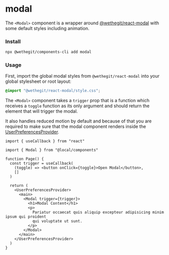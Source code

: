 
<Meta title="components/modal/Readme" />

# modal

The `<Modal>` component is a wrapper around [@wethegit/react-modal](https://github.com/wethegit/react-modal) with some default styles including animation.

### Install

```bash
npx @wethegit/components-cli add modal
```

### Usage

First, import the global modal styles from `@wethegit/react-modal` into your global stylesheet or root layout:

```scss
@import "@wethegit/react-modal/style.css";
```

The `<Modal>` component takes a `trigger` prop that is a function which receives a `toggle` function as its only argument and should return the element that will trigger the modal.

It also handles reduced motion by default and because of that you are required to make sure that the modal component renders inside the [UserPreferencesProvider](https://wethegit.github.io/react-hooks/user-preferences-provider).

```tsx
import { useCallback } from "react"

import { Modal } from "@local/components"

function Page() {
  const trigger = useCallback(
    (toggle) => <button onClick={toggle}>Open Modal</button>,
    []
  )

  return (
    <UserPreferencesProvider>
      <main>
        <Modal trigger={trigger}>
          <h1>Modal Content</h1>
          <p>
            Pariatur occaecat quis aliquip excepteur adipisicing minim ipsum qui proident
            qui voluptate ut sunt.
          </p>
        </Modal>
      </main>
    </UserPreferencesProvider>
  )
}
```
